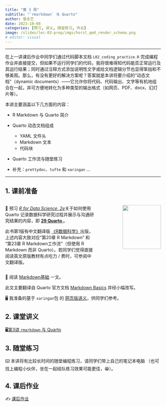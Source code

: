 ```yaml
---
title: "第 3 周"
subtitle: "`rmarkdown` 与 Quarto"
author: 曾永艺
date: 2023-10-08
categories: [预习, 讲义, 随堂练习, 作业]
image: /slides/lec-03-prep/imgs/horst_qmd_render_schema.png
# editor: visual
---
```


<hr>

在上一讲课后作业中同学们通过代码脚本文档 `L02_coding_practice.R` 完成编程作业并直接提交，但如果不运行同学们的代码，我将很难得知代码能否正常运行及其运行结果；同时通过注释方式添加说明性文字或给文档逻辑分节也显得笨拙和不够美观。那么，有没有更好的解决方案呢？答案就是本讲将要介绍的“动态文档”（dynamic documents）——它允许你将代码、代码输出、文字等有机地组合在一起，并可方便地转化为多种类型的输出格式（如网页、PDF、docx、幻灯片等）。

本讲主要涵盖以下几方面的内容：

* R Markdown 与 Quarto 简介

* Quarto 动态文档组成
  - YAML 文件头
  - Markdown 文本
  - 代码块

* Quarto 工作流与随堂练习

* 补充：`prettydoc`、`tufte` 和 `xaringan` ...

<hr>

## 1. 课前准备

:::::{.columns}

::::{.column width="60%"}

📖 预习 [*R for Data Science, 2e*](https://r4ds.hadley.nz/)关于如何使用 Quarto 记录数据科学研究过程并展示与沟通研究结果的内容，即 [**29  Quarto
**](https://r4ds.hadley.nz/quarto)。

:::{.callout-tip appearance="simple"}
此书第1版有中文翻译版 [《R数据科学》](https://www.ituring.com.cn/book/2113)出版，上述内容大致对应“第20章 R Markdown” 和 “第23章 R Markdown工作流”（但使用 R Markdown 而非 Quarto）。若同学们觉得直接阅读英文原版教材有点吃力 / 费时，可参阅中文翻译版。
:::

::::

::::{.column width="40%"}
:::{style="text-align:right"}
<img src="https://r4ds.hadley.nz/cover.jpg" class="cover" width="80%"/>
:::
::::

:::::


📖 阅读 [Markdown基础](/readings/markdown-basics.qmd) 一文。

:::{.callout-note appearance="simple"}
此文主要翻译自 Quarto 官方文档 [Markdown Basics](https://quarto.org/docs/authoring/markdown-basics.html) 并经小幅改写。
:::

🖥️ 我准备的基于 `xaringan`包 的 [网页版讲义](/slides/lec-03-prep/L03_Quarto_Prep.html)，供同学们参考。


## 2. 课堂讲义

🖥️[第3讲 `rmarkdown` 与 Quarto](/slides/lec-03/L03_Quarto.html)

## 3. 随堂练习

⌨️ 本讲将有比较长时间的随堂编程练习，请同学们带上自己的笔记本电脑
（也可找上编程小伙伴，坐在一起结队练习效果可能更佳，😁）。

## 4. 课后作业

✍️ [课后作业](/hw/hw-03.qmd)

<br>

<!-- ::: {style="font-size:0.875em; text-align:right"} -->
<!-- 回到 [课程安排](../schedule.qmd) ⏎ -->
<!-- ::: -->
